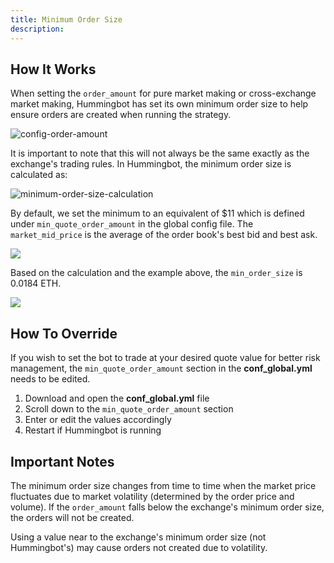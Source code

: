 ```yaml
---
title: Minimum Order Size
description:
---
```


## How It Works

When setting the `order_amount` for pure market making or cross-exchange market making, Hummingbot has set its own minimum order size to help ensure orders are created when running the strategy.

![config-order-amount](img/config-order-amount.gif)

It is important to note that this will not always be the same exactly as the exchange's trading rules. In Hummingbot, the minimum order size is calculated as:

![minimum-order-size-calculation](img/min-order-size-calc-1.png)

By default, we set the minimum to an equivalent of $11 which is defined under `min_quote_order_amount` in the global config file. The `market_mid_price` is the average of the order book's best bid and best ask.

![](img/min-order-comparison.png)

Based on the calculation and the example above, the `min_order_size` is 0.0184 ETH.

![](img/min-order-size-calc-2.png)

## How To Override

If you wish to set the bot to trade at your desired quote value for better risk management, the `min_quote_order_amount` section in the **conf_global.yml** needs to be edited.

1. Download and open the **conf_global.yml** file
2. Scroll down to the `min_quote_order_amount` section
3. Enter or edit the values accordingly
4. Restart if Hummingbot is running

## Important Notes

The minimum order size changes from time to time when the market price fluctuates due to market volatility (determined by the order price and volume). If the `order_amount` falls below the exchange's minimum order size, the orders will not be created.

Using a value near to the exchange's minimum order size (not Hummingbot's) may cause orders not created due to volatility.
